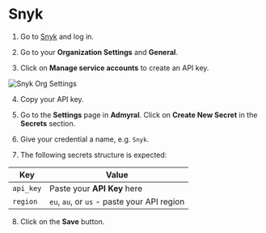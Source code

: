 # Snyk

1. Go to [Snyk](https://app.snyk.io) and log in.

2. Go to your **Organization Settings** and **General**.

3. Click on **Manage service accounts** to create an API key.

![Snyk Org Settings](/snyk_org_settings.png)

4. Copy your API key.

5. Go to the **Settings** page in **Admyral**. Click on **Create New Secret** in the **Secrets** section.

6. Give your credential a name, e.g. `Snyk`.

7. The following secrets structure is expected:

| Key       | Value                                       |
| --------- | ------------------------------------------- |
| `api_key` | Paste your **API Key** here                 |
| `region`  | `eu`, `au`, or `us` - paste your API region |

8. Click on the **Save** button.

